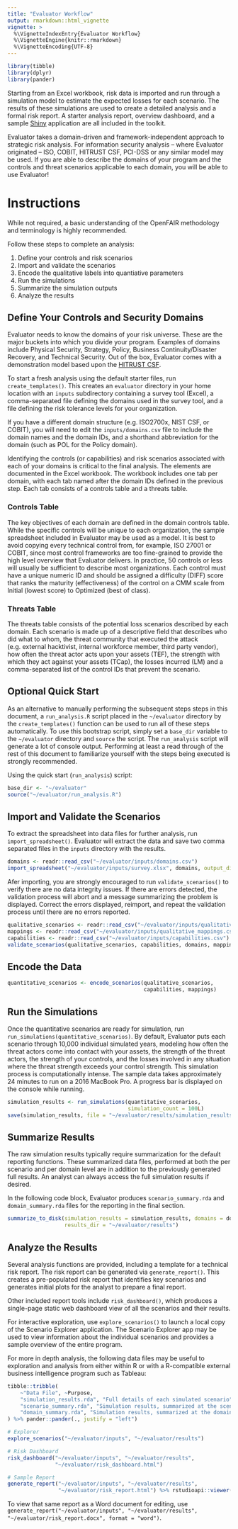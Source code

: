 ```yaml
---
title: "Evaluator Workflow"
output: rmarkdown::html_vignette
vignette: >
  %\VignetteIndexEntry{Evaluator Workflow}
  %\VignetteEngine{knitr::rmarkdown}
  %\VignetteEncoding{UTF-8}
---
```


```r
library(tibble)
library(dplyr)
library(pander)
```

Starting from an Excel workbook, risk data is imported and run through a 
simulation model to estimate the expected losses for each scenario. The 
results of these simulations are used to create a detailed analysis and a 
formal risk report. A starter analysis report, overview dashboard, and a sample 
[Shiny](https://shiny.rstudio.com/) application are all included in the toolkit.

Evaluator takes a domain-driven and framework-independent approach to strategic 
risk analysis. For information security analysis -- where Evaluator originated --
ISO, COBIT, HITRUST CSF, PCI-DSS or any similar model may be used.
If you are able to describe the domains of your program and the controls and 
threat scenarios applicable to each domain, you will be able to use Evaluator!

# Instructions

While not required, a basic understanding of the OpenFAIR methodology and 
terminology is highly recommended.

Follow these steps to complete an analysis:

1. Define your controls and risk scenarios
2. Import and validate the scenarios
3. Encode the qualitative labels into quantiative parameters
4. Run the simulations
5. Summarize the simulation outputs
6. Analyze the results

## Define Your Controls and Security Domains

Evaluator needs to know the domains of your risk universe. These are the major 
buckets into which you divide your program. Examples of domains include 
Physical Security, Strategy, Policy, Business Continuity/Disaster 
Recovery, and Technical Security. Out of the box, Evaluator comes with a 
demonstration model based upon the 
[HITRUST CSF](https://hitrustalliance.net/hitrust-csf/).

To start a fresh analysis using the default starter files, run 
`create_templates()`. This creates an `evaluator` directory in your home 
location with an `inputs` subdirectory containing a survey tool (Excel), a 
comma-separated file defining the domains used in the survey tool, and a file 
defining the risk tolerance levels for your organization.

If you have a different domain structure (e.g. ISO2700x, NIST CSF, or COBIT), 
you will need to edit the `inputs/domains.csv` file to include the domain 
names and the domain IDs, and a shorthand abbreviation for the domain (such as 
POL for the Policy domain).

Identifying the controls (or capabilities) and risk scenarios associated with 
each of your domains is critical to the final analysis. The elements are 
documented in the Excel workbook. The workbook includes one tab per domain, with 
each tab named after the domain IDs defined in the previous step. Each tab 
consists of a controls table and a threats table.

### Controls Table

The key objectives of each domain are defined in the domain controls table. 
While the specific controls will be unique to each organization, the 
sample spreadsheet included in Evaluator may be used as a model. It is best to
avoid copying every technical control from, for example, ISO 27001 or COBIT, 
since most control frameworks are too fine-grained to provide the high level 
overview that Evaluator delivers. In practice, 50 controls or less will 
usually be sufficient to describe most organizations. Each control must have a 
unique numeric ID and should be assigned a difficulty (DIFF) score that ranks 
the maturity (effectiveness) of the control on a CMM scale from Initial 
(lowest score) to Optimized (best of class).

### Threats Table

The threats table consists of the potential loss scenarios described by each 
domain. Each scenario is made up of a descriptive field that describes who did 
what to whom, the threat community that executed the attack (e.g. external 
hacktivist, internal workforce member, third party vendor), how often the 
threat actor acts upon your assets (TEF),  the strength with which they act 
against your assets (TCap), the losses incurred (LM) and a comma-separated 
list of the control IDs that prevent the scenario.

## Optional Quick Start

As an alternative to manually performing the subsequent steps steps in 
this document, a `run_analysis.R` script placed in the `~/evaluator` directory 
by the `create_templates()` function can be used to run all of these steps 
automatically. To use this bootstrap script, simply set a `base_dir` variable 
to the `~/evaluator` directory and `source` the script. The `run_analysis` 
script will generate a lot of console output. Performing at least a read 
through of the rest of this document to familiarize yourself with the steps 
being executed is strongly recommended.

Using the quick start (`run_analysis`) script:

```r
base_dir <- "~/evaluator"
source("~/evaluator/run_analysis.R")
```

## Import and Validate the Scenarios

To extract the spreadsheet into data files for further analysis, run 
`import_spreadsheet()`. Evaluator will extract the data and 
save two comma separated files in the `inputs` directory with the results. 

```r
domains <- readr::read_csv("~/evaluator/inputs/domains.csv")
import_spreadsheet("~/evaluator/inputs/survey.xlsx", domains, output_dir = "~/evaluator/inputs")
```

Afer importing, you are strongly encouraged to run `validate_scenarios()` 
to verify there are no data integrity issues. If there are errors detected, 
the validation process will abort and a message summarizing the problem is 
displayed. Correct the errors displayed, reimport, and repeat the validation 
process until there are no errors reported. 
 
```r
qualitative_scenarios <- readr::read_csv("~/evaluator/inputs/qualitative_scenarios.csv")
mappings <- readr::read_csv("~/evaluator/inputs/qualitative_mappings.csv")
capabilities <- readr::read_csv("~/evaluator/inputs/capabilities.csv")
validate_scenarios(qualitative_scenarios, capabilities, domains, mappings)
```

## Encode the Data

```r
quantitative_scenarios <- encode_scenarios(qualitative_scenarios, 
                                           capabilities, mappings)
```

## Run the Simulations

Once the quantitative scenarios are ready for simulation, run 
`run_simulations(quantitative_scenarios)`. By default, 
Evaluator puts each scenario through 10,000 individual simulated years, 
modeling how often the threat actors come into contact with your assets,
the strength of the threat actors, the strength of your controls, and the 
losses involved in any situation where the threat strength exceeds your 
control strength. This simulation process is computationally intense. 
The sample data takes approximately 24 minutes to run on a 2016 MacBook Pro. 
A progress bar is displayed on the console while running.

```r
simulation_results <- run_simulations(quantitative_scenarios, 
                                      simulation_count = 100L)
save(simulation_results, file = "~/evaluator/results/simulation_results.rda")
```

## Summarize Results

The raw simulation results typically require summarization for the default 
reporting functions. These summarized data files, performed at both the 
per scenario and per domain level are in addition to the previously generated 
full results. An analyst can always access the full simulation results if 
desired.

In the following code block, Evaluator produces `scenario_summary.rda` and 
`domain_summary.rda` files for the reporting in the final section.

```r
summarize_to_disk(simulation_results = simulation_results, domains = domains, 
                  results_dir = "~/evaluator/results")
```

## Analyze the Results

Several analysis functions are provided, including a template for a technical 
risk report. The risk report can be generated via `generate_report()`.
This creates a pre-populated risk report that identifies key scenarios 
and generates initial plots for the analyst to prepare a final report. 

Other included report tools include `risk_dashboard()`, which produces a 
single-page static web dashboard view of all the scenarios and their results.

For interactive exploration, use `explore_scenarios()` to launch a local copy 
of the Scenario Explorer application. The Scenario Explorer app may be used to 
view information about the individual scenarios and provides a sample overview 
of the entire program. 

For more in depth analysis, the following data files may be useful to exploration 
and analysis from either within R or with a R-compatible external business 
intelligence program such as Tableau:

```r
tibble::tribble(
    ~"Data File", ~Purpose,
    "simulation_results.rda", "Full details of each simulated scenario",
    "scenario_summary.rda", "Simulation results, summarized at the scenario level",
    "domain_summary.rda", "Simulation results, summarized at the domain level"
) %>% pander::pander(., justify = "left")
```

```r
# Explorer
explore_scenarios("~/evaluator/inputs", "~/evaluator/results")

# Risk Dashboard
risk_dashboard("~/evaluator/inputs", "~/evaluator/results", 
               "~/evaluator/risk_dashboard.html")

# Sample Report
generate_report("~/evaluator/inputs", "~/evaluator/results", 
                "~/evaluator/risk_report.html") %>% rstudioapi::viewer()
```

To view that same report as a Word document for editing, use 
`generate_report("~/evaluator/inputs", "~/evaluator/results", "~/evaluator/risk_report.docx", format = "word")`.
